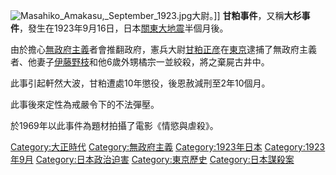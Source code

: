 {{Unreferenced|time=2014-09-21T13:24:08+00:00}}
{{expand|time=2014-09-21T13:24:08+00:00}}

[[File:Masahiko_Amakasu,_September_1923.jpg|thumb]]大尉。]]
'''甘粕事件'''，又稱'''大杉事件'''，發生在1923年9月16日，日本[[關東大地震|關東大地震]]半個月後。

由於擔心[[無政府主義|無政府主義]]者會推翻政府，憲兵大尉[[甘粕正彦|甘粕正彦]]在[[東京|東京]]逮捕了無政府主義者{{Link-ja|大杉榮|大杉栄}}、他妻子[[伊藤野枝|伊藤野枝]]和他6歲外甥橘宗一並絞殺，將之棄屍古井中。

此事引起軒然大波，甘粕遭處10年懲役，後恩赦減刑至2年10個月。

此事後來定性為戒嚴令下的不法彈壓。

{{link-ja|吉田喜重|吉田喜重}}於1969年以此事件為題材拍攝了電影《情慾與虐殺》。

{{無政府主義}}
[[Category:大正時代|Category:大正時代]]
[[Category:無政府主義|Category:無政府主義]]
[[Category:1923年日本|Category:1923年日本]]
[[Category:1923年9月|Category:1923年9月]]
[[Category:日本政治迫害|Category:日本政治迫害]]
[[Category:東京歷史|Category:東京歷史]]
[[Category:日本謀殺案|Category:日本謀殺案]]